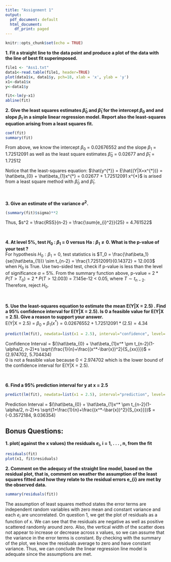 ```yaml
---
title: "Assignment 1"
output:
  pdf_document: default
  html_document:
    df_print: paged
---
```


```r
knitr::opts_chunk$set(echo = TRUE)
```

**1. Fit a straight line to the data point and produce a plot of the data with the line of best fit superimposed.**
```r
file1 <- "Ass1.txt"
data1<-read.table(file1, header=TRUE)
plot(data1$x, data1$y, pch=18, xlab = 'x', ylab = 'y')
x1<-data1$x
y<-data1$y

fit<-lm(y~x1)
abline(fit) 
```


**2. Give the least squares estimates $\hat\beta_{0}$ and $\hat\beta_{1}$ for the intercept $\beta_{0}$ and and slope $\beta_{1}$ in a simple linear regression model. Report also the least-squares equation arising from a least squares fit.**

```r
coef(fit)
summary(fit)
```
  
From above, we know the intercept $\beta_{0}$ = 0.02676552 and the slope $\beta_{1}$ = 1.72512091 as well as the least square estimates $\hat\beta_{0}$ = 0.02677 and $\hat\beta_{1}$ = 1.72512 

Notice that the least-squares equation: $\hat{y^{*}} = E\hat{(Y|X=x^{*})} = \hat\beta_{0} +  \hat\beta_{1}x^{*} = 0.02677 + 1.72512091 x^{*}$ is arised from a least square method with $\hat\beta_{0}$ and $\hat\beta_{1}$.

&nbsp;
&nbsp;  

**3. Give an estimate of the variance $\sigma^{2}$.**
```r
(summary(fit)$sigma)**2
```
Thus, $s^2 = \frac{RSS}{n-2} = \frac{\sum{e_{i}^2}}{25} = 4.761522$

&nbsp;
&nbsp;

**4. At level 5%, test $H_{0}$ : $\beta_{1}$ = 0 versus Ha : $\beta_{1}  \not= 0$. What is the p-value of your test ?**  
For hypothesis $H_{0} : \beta_{1} = 0$, test statistics is $T_0 = \frac{\hat\beta_1} {se(\hat\beta_{1})} \sim t_{n-2} = \frac{1.72512091}{0.14372} = 12.003$ when $H_{0}$ is True. Use two-sided test, check if p-value is less than the level of significance $\alpha$ = 5%. From the summary function above, p-value = $2 * P(T > T_0) = 2 * P(T > 12.003)$ = 7.145e-12  < 0.05, where $T \sim t_{n-2}$. Therefore, reject $H_{0}$.  

&nbsp;
&nbsp;
  
**5. Use the least-squares equation to estimate the mean E(Y|X = 2.5) . Find a 95% confidence interval for E(Y|X = 2.5). Is 0 a feasible value for E(Y|X = 2.5). Give a reason to support your answer.**  
E(Y|X = 2.5) = $\beta_{0} + \beta_{1} (x^*) = 0.02676552 + 1.72512091*(2.5) = 4.34$
```r
predict(lm(fit), newdata=list(x1 = 2.5), interval="confidence", level=.95)
```
Confidence Interval = $(\hat\beta_{0} + \hat\beta_{1}x^* \pm t_{n-2}(1-\alpha/2, n-2)*s \sqrt{\frac{1}{n}+\frac{(x^*-\bar{x})^2}{S_{xx}}})$ = (2.974702, 5.704434)  
0 is not a feasible value because 0 < 2.974702 which is the lower bound of the confidence interval for E(Y|X = 2.5).

&nbsp;
&nbsp;    

**6. Find a 95% prediction interval for y at x = 2.5**  
```r
predict(lm(fit), newdata=list(x1 = 2.5), interval="prediction", level=.95)
```
Prediction Interval = $(\hat\beta_{0} + \hat\beta_{1}x^* \pm t_{n-2}(1-\alpha/2, n-2)*s \sqrt{1+\frac{1}{n}+\frac{(x^*-\bar{x})^2}{S_{xx}}})$ = (-0.3572184, 9.036354)

## Bonus Questions:
**1. plot( against the x values) the residuals $e_{i}$, i = 1, . . . , n, from the fit**
```r
residuals(fit)
plot(x1, fit$residuals)
```

**2. Comment on the adequcy of the straight line model, based on the residual plot, that is, comment on weather the assumption of the least squares fitted and how they relate to the residual errors e_{i} are met by the observed data.**

```r
summary(residuals(fit))
```
The assumption of least squares method states the error terms are independent random variables with zero mean and constant variance and each $e_{i}$ are uncorrelated. On question 1, we get the plot of residuals as a function of x. We can see that the residuals are negative as well as positive scattered randomly around zero. Also, the vertical width of the scatter does not appear to increase or decrease across x values, so we can assume that the variance in the error terms is constant. By checking with the summary of the plot, we know the residuals average to zero and have constant variance. Thus, we can conclude the linear regression line model is adequate since the assumptions are met. 
